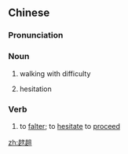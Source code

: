 ==Chinese==
{{zh-forms}}

===Pronunciation===
{{zh-pron
|m=zījū
|c=zi1 zeoi1
|mn=xm:chu-chhu
|cat=n,v
}}

===Noun===
{{zh-noun}}

# walking with difficulty
# {{lb|zh|figuratively}} hesitation

===Verb===
{{zh-verb}}

# to [[falter]]; to [[hesitate]] to [[proceed]]

[[zh:趑趄]]